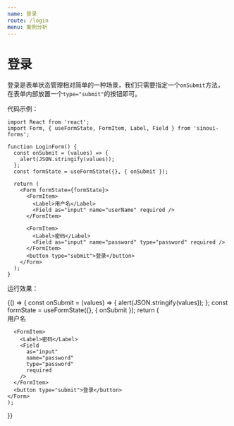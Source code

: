 ```yaml
---
name: 登录
route: /login
menu: 案例分析
---
```



# 登录

登录是表单状态管理相对简单的一种场景，我们只需要指定一个`onSubmit`方法，在表单内部放置一个`type="submit"`的按钮即可。

代码示例：

```tsx
import React from 'react';
import Form, { useFormState, FormItem, Label, Field } from 'sinoui-forms';

function LoginForm() {
  const onSubmit = (values) => {
    alert(JSON.stringify(values));
  };
  const formState = useFormState({}, { onSubmit });

  return (
    <Form formState={formState}>
      <FormItem>
        <Label>用户名</Label>
        <Field as="input" name="userName" required />
      </FormItem>

      <FormItem>
        <Label>密码</Label>
        <Field as="input" name="password" type="password" required />
      </FormItem>
      <button type="submit">登录</button>
    </Form>
  );
}
```

运行效果：

<Playground>
  {() => {
    const onSubmit = (values) => {
        alert(JSON.stringify(values));
    };
    const formState = useFormState({}, { onSubmit });
    return (
      <Form formState={formState} >
      <FormItem>
        <Label>用户名</Label>
        <Field as="input" name="userName" required />
      </FormItem>

      <FormItem>
        <Label>密码</Label>
        <Field
          as="input"
          name="password"
          type="password"
          required
        />
      </FormItem>
      <button type="submit">登录</button>
    </Form>
    );

}}

</Playground>
